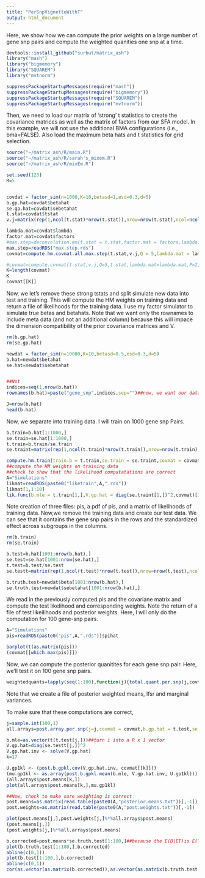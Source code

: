 ```yaml
---
title: "PerSnpVignetteWithT"
output: html_document
---
```


Here, we show how we can compute the prior weights on a large number of gene snp pairs and compute the weighted quanities one snp at a time.
```r
devtools::install_github("surbut/matrix_ash")
library("mash")
library("bigmemory")
library("SQUAREM")
library("mvtnorm")

suppressPackageStartupMessages(require("mash"))
suppressPackageStartupMessages(require("bigmemory"))
suppressPackageStartupMessages(require("SQUAREM"))
suppressPackageStartupMessages(require("mvtnorm"))
```

Then, we need to load our matrix of 'strong' t statistics to create the covariance matrices as well as the matrix of factors from our SFA model. In this example, we will not use the additional BMA configurations (i.e., bma=FALSE). Also load the maximum beta hats and t statistics for grid selection.

```r
source("~/matrix_ash/R/main.R")
source("~/matrix_ash/R/sarah's_mixem.R")
source("~/matrix_ash/R/mixEm.R")

set.seed(123)
R=5


covdat = factor_sim(n=1000,K=10,betasd=1,esd=0.3,d=5)
b.gp.hat=covdat$betahat
se.gp.hat=covdat$sebetahat
t.stat=covdat$tstat
v.j=matrix(rep(1,ncol(t.stat)*nrow(t.stat)),nrow=nrow(t.stat),ncol=ncol(t.stat))

lambda.mat=covdat$lambda
factor.mat=covdat$factors
#max.step=deconvolution.em(t.stat = t.stat,factor.mat = factors,lambda.mat = lambda,K = 3,P = 3,permsnp = 1000)
max.step=readRDS("max.step.rds")
covmat=compute.hm.covmat.all.max.step(t.stat,v.j,Q = 5,lambda.mat = lambda.mat,A="sim",factor.mat = factor.mat,max.step=max.step)

#covmat=compute.covmat(t.stat,v.j,Q=5,t.stat,lambda.mat=lambda.mat,P=2,A="simulation",factor.mat=factor.mat,bma=TRUE)
K=length(covmat)
K
covmat[[K]]

```
Now, we let's remove these strong tstats and split simulate new data into test and training. This will compute the HM weights on training data and return a file of likelihoods for the training data. I use my factor simulator to simulate true betas and betahats. Note that we want only the rownames to include meta data (and not an additional column) because this will impace the dimension compatibility of the prior covariance matrices and V.

```r
rm(b.gp.hat)
rm(se.gp.hat)

newdat = factor_sim(n=10000,K=10,betasd=0.5,esd=0.3,d=5)
b.hat=newdat$betahat
se.hat=newdat$sebetahat


##Not 
indices=seq(1,nrow(b.hat))
rownames(b.hat)=paste("gene_snp",indices,sep="")##now, we want our data frame to have rownames

J=nrow(b.hat)
head(b.hat)
```

Now, we separate into training data. I will train on 1000 gene snp Pairs.

```r

b.train=b.hat[1:1000,]
se.train=se.hat[1:1000,]
t.train=b.train/se.train
se.traint=matrix(rep(1,ncol(t.train)*nrow(t.train)),nrow=nrow(t.train),ncol=ncol(t.train))

compute.hm.train(train.b = t.train,se.train = se.traint,covmat = covmat,A="Simulations")
##compute the HM weights on training data
##check to show that the likelihood computatations are correct
A="Simulations"
likmat=readRDS(paste0("liketrain",A,".rds"))
likmat[1,1:10]
lik.func(b.mle = t.train[1,],V.gp.hat = diag(se.traint[1,])^2,covmat)[1:10]
```
Note creation of three files: pis, a pdf of pis, and a matrix  of likelihoods of training data.
Now,we remove the training data and create our test data. We can see that it contains the gene snp pairs in the rows and the standardized effect across subgroups in the columns.

```r
rm(b.train)
rm(se.train)

b.test=b.hat[1001:nrow(b.hat),]
se.test=se.hat[1001:nrow(se.hat),]
t.test=b.test/se.test
se.testt=matrix(rep(1,ncol(t.test)*nrow(t.test)),nrow=nrow(t.test),ncol=ncol(t.test))

b.truth.test=newdat$beta[1001:nrow(b.hat),]
se.truth.test=newdat$sebetahat[1001:nrow(b.hat),]
````

We read in the previously computed pis and the covariane matrix and compute the test likelihood and corresponding weights. Note the return of a file of test likeilihoods and posterior weights. Here, I will only do the computation for 100 gene-snp pairs. 

```r
A="Simulations"
pis=readRDS(paste0("pis",A,".rds"))$pihat

barplot(t(as.matrix(pis)))
(covmat[[which.max(pis)]])
```

Now, we can compute the posterior quanitites for each gene snp pair. Here, we'll test it on 100 gene snp pairs.

```r

weightedquants=lapply(seq(1:100),function(j){total.quant.per.snp(j,covmat,b.gp.hat=t.test,se.gp.hat = se.testt,pis,A="Simulations",checkpoint = FALSE)})
```

Note that we create a file of posterior weighted means, lfsr and marginal variances.
       
       
To make sure that these computations are correct,

```r



j=sample.int(100,1)
all.arrays=post.array.per.snp(j=j,covmat = covmat,b.gp.hat = t.test,se.gp.hat = se.testt)

b.mle=as.vector(t(t.test[j,]))##turn i into a R x 1 vector
V.gp.hat=diag(se.testt[j,])^2
V.gp.hat.inv <- solve(V.gp.hat)
k=17

U.gp1kl <- (post.b.gpkl.cov(V.gp.hat.inv, covmat[[k]]))
(mu.gp1kl <- as.array(post.b.gpkl.mean(b.mle, V.gp.hat.inv, U.gp1kl)))
(all.arrays$post.means[k,])
plot(all.arrays$post.means[k,],mu.gp1kl)

##Now, check to make sure weighting is correct
post.means=as.matrix(read.table(paste0(A,"posterior.means.txt"))[,-1])
post.weights=as.matrix(read.table(paste0(A,"post.weights.txt"))[,-1])

plot(post.means[j,],post.weights[j,]%*%all.arrays$post.means)
(post.means[j,])
(post.weights[j,]%*%all.arrays$post.means)

b.corrected=post.means*se.truth.test[1:100,]##because the E(B|ET)is E(T|ET)*se
plot(b.truth.test[1:100,],b.corrected)
abline(c(0,1))
plot(b.test[1:100,],b.corrected)
abline(c(0,1))
cor(as.vector(as.matrix(b.corrected)),as.vector(as.matrix(b.truth.test[1:100,])))

```

